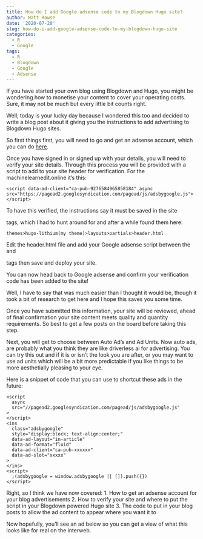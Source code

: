 ```yaml
---
title: How do I add Google adsense code to my Blogdown Hugo site?
author: Matt Rowse
date: '2020-07-20'
slug: how-do-i-add-google-adsense-code-to-my-blogdown-hugo-site
categories:
  - R
  - Google
tags:
  - R
  - Blogdown
  - Google
  - Adsense
---
```

If you have started your own blog using Blogdown and Hugo, you might be wondering how to monetise your content to cover your operating costs. Sure, it may not be much but every little bit counts right.

Well, today is your lucky day because I wondered this too and decided to write a blog post about it giving you the instructions to add advertising to Blogdown Hugo sites.

So first things first, you will need to go and get an adsense account, which you can do [here](https://www.google.com/adsense/start/).

Once you have signed in or signed up with your details, you will need to verify your site details. Through this process you will be provided with a script to add to your site header for verification. For the machinelearnedit.online it's this:

```
<script data-ad-client="ca-pub-9276584965858184" async src="https://pagead2.googlesyndication.com/pagead/js/adsbygoogle.js"></script>
```

To have this verified, the instructions say it must be saved in the site <Head> tags, which I had to hunt around for and after a while found them here:

```
themes>hugo-lithium(my theme)>layouts>partials>header.html
```

Edit the header.html file and add your Google adsense script between the <Head> and </Head> tags then save and deploy your site.

You can now head back to Google adsense and confirm your verification code has been added to the site!

Well, I have to say that was much easier than I thought it would be, though it took a bit of research to get here and I hope this saves you some time.

Once you have submitted this information, your site will be reviewed, ahead of final confirmation your site content meets quality and quantity requirements. So best to get a few posts on the board before taking this step.

Next, you will get to choose between Auto Ad's and Ad Units. Now auto ads, are probably what you think they are like driverless ai for advertising. You can try this out and if it is or isn't the look you are after, or you may want to use ad units which will be a bit more predictable if you like things to be more aesthetially pleasing to your eye.

Here is a snippet of code that you can use to shortcut these ads in the future:
```
<script
  async
  src="//pagead2.googlesyndication.com/pagead/js/adsbygoogle.js"
>
</script>
<ins
  class="adsbygoogle"
  style="display:block; text-align:center;"
  data-ad-layout="in-article"
  data-ad-format="fluid"
  data-ad-client="ca-pub-xxxxxx"
  data-ad-slot="xxxxx"
>
</ins>
<script>
  ;(adsbygoogle = window.adsbygoogle || []).push({})
</script>
```
Right, so I think we have now covered:
1. How to get an adsense account for your blog advertisements
2. How to verify your site and where to put the script in your Blogdown powered Hugo site
3. The code to put in your blog posts to allow the ad content to appear where you want it to

Now hopefully, you'll see an ad below so you can get a view of what this looks like for real on the interweb.

<script
  async
  src="//pagead2.googlesyndication.com/pagead/js/adsbygoogle.js"
>
</script>
<ins
  class="adsbygoogle"
  style="display:block; text-align:center;"
  data-ad-layout="in-article"
  data-ad-format="fluid"
  data-ad-client="ca-pub-9276584965858184"
  data-ad-slot="00001"
>
</ins>
<script>
  ;(adsbygoogle = window.adsbygoogle || []).push({})
</script>
